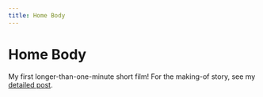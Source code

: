 ```yaml
---
title: Home Body
---
```


<!-- Opener -->

<YouTube videoId="yeHrGgUA1q8" />

# Home Body

My first longer-than-one-minute short film! For the making-of story, see my [detailed post](/posts/film%20making/home-body/).
